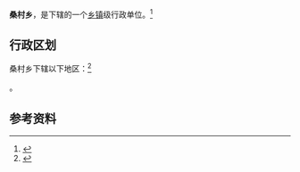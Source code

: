 {{中国乡级行政区|41/05/26/205/000}}

'''桑村乡'''，是{{PRC admin/fullname|41/05/26/205/000|3}}下辖的一个[[乡镇|乡镇]]级行政单位。<ref>{{PRC admin/ref sgc|{{PRC admin/parent|41/05/26/205/000}}}}</ref>

== 行政区划 ==

桑村乡下辖以下地区：<ref>{{PRC admin/ref sgc|41/05/26/205/000}}</ref>

{{PRC admin/children|41/05/26/205/000}}。

== 参考资料 ==

{{reflist}}

{{行政区划小作品}}
{{PRC admin/navcat|41/05/26/205/000}}
